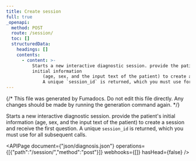 ```yaml
---
title: Create session
full: true
_openapi:
  method: POST
  route: /session/
  toc: []
  structuredData:
    headings: []
    contents:
      - content: >-
          Starts a new interactive diagnostic session. provide the patient's
          initial information
              (age, sex, and the input text of the patient) to create a session and receive the first question.
              A unique `session_id` is returned, which you must use for all subsequent calls.
---
```


{/* This file was generated by Fumadocs. Do not edit this file directly. Any changes should be made by running the generation command again. */}

Starts a new interactive diagnostic session. provide the patient's initial information
    (age, sex, and the input text of the patient) to create a session and receive the first question.
    A unique `session_id` is returned, which you must use for all subsequent calls.

<APIPage document={"json/diagnosis.json"} operations={[{"path":"/session/","method":"post"}]} webhooks={[]} hasHead={false} />